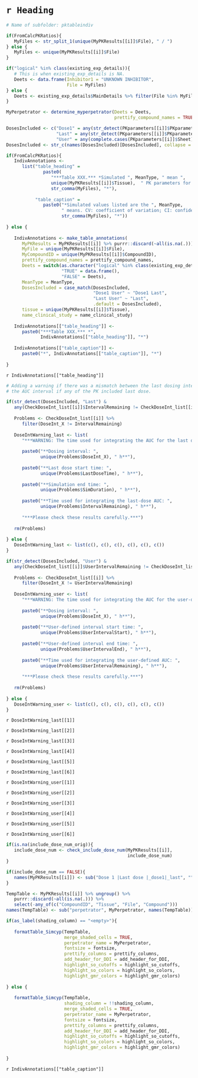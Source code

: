 # `r Heading`

```r

# Name of subfolder: pktableindiv

if(FromCalcPKRatios){
   MyFiles <- str_split_1(unique(MyPKResults[[i]]$File), " / ")
} else {
   MyFiles <- unique(MyPKResults[[i]]$File)
}

if("logical" %in% class(existing_exp_details)){
   # This is when existing_exp_details is NA.
   Deets <- data.frame(Inhibitor1 = "UNKNOWN INHIBITOR", 
                       File = MyFiles)
} else {
   Deets <- existing_exp_details$MainDetails %>% filter(File %in% MyFiles)
}

MyPerpetrator <- determine_myperpetrator(Deets = Deets, 
                                         prettify_compound_names = TRUE)

DosesIncluded <- c("Dose1" = any(str_detect(PKparameters[[i]]$PKparameter, "_dose1")),
                   "Last" = any(str_detect(PKparameters[[i]]$PKparameter, "_last")), 
                   "User" = any(complete.cases(PKparameters[[i]]$Sheet)))
DosesIncluded <- str_c(names(DosesIncluded)[DosesIncluded], collapse = " ")

if(FromCalcPKRatios){
   IndivAnnotations <- 
      list("table_heading" = 
              paste0(
                 "***Table XXX.*** *Simulated ", MeanType, " mean ", 
                 unique(MyPKResults[[i]]$Tissue),  " PK parameters for the file pair ", 
                 str_comma(MyFiles), "*"), 
           
           "table_caption" = 
              paste0("*Simulated values listed are the ", MeanType, 
                     " means. CV: coefficient of variation; CI: confidence interval. Source simulated data: ", 
                     str_comma(MyFiles), "*"))
   
} else {
   
   IndivAnnotations <- make_table_annotations(
      MyPKResults = MyPKResults[[i]] %>% purrr::discard(~all(is.na(.))), 
      MyFile = unique(MyPKResults[[i]]$File), 
      MyCompoundID = unique(MyPKResults[[i]]$CompoundID), 
      prettify_compound_names = prettify_compound_names,
      Deets = switch(as.character("logical" %in% class(existing_exp_details)), 
                     "TRUE" = data.frame(), 
                     "FALSE" = Deets), 
      MeanType = MeanType, 
      DosesIncluded = case_match(DosesIncluded, 
                                 "Dose1 User" ~ "Dose1 Last", 
                                 "Last User" ~ "Last", 
                                 .default = DosesIncluded), 
      tissue = unique(MyPKResults[[i]]$Tissue), 
      name_clinical_study = name_clinical_study)
   
   IndivAnnotations[["table_heading"]] <- 
      paste0("***Table XXX.*** *", 
             IndivAnnotations[["table_heading"]], "*")
   
   IndivAnnotations[["table_caption"]] <- 
      paste0("*", IndivAnnotations[["table_caption"]], "*")
   
}

```

`r IndivAnnotations[["table_heading"]]`


```r

# Adding a warning if there was a mismatch between the last dosing interval and
# the AUC interval if any of the PK included last dose. 

if(str_detect(DosesIncluded, "Last") & 
   any(CheckDoseInt_list[[i]]$IntervalRemaining != CheckDoseInt_list[[i]]$DoseInt_X)){
   
   Problems <- CheckDoseInt_list[[i]] %>% 
      filter(DoseInt_X != IntervalRemaining)
   
   DoseIntWarning_last <- list(
      "***WARNING: The time used for integrating the AUC for the last dose was not the same as the dosing interval.***", 
      
      paste0("**Dosing interval: ", 
             unique(Problems$DoseInt_X), " h**"),
      
      paste0("**Last dose start time: ",
             unique(Problems$LastDoseTime), " h**"),
      
      paste0("**Simulation end time: ",
             unique(Problems$SimDuration), " h**"),
      
      paste0("**Time used for integrating the last-dose AUC: ", 
             unique(Problems$IntervalRemaining), " h**"),
      
      "***Please check these results carefully.***")
   
   rm(Problems)
   
} else {
   DoseIntWarning_last <- list(c(), c(), c(), c(), c(), c())
}

if(str_detect(DosesIncluded, "User") & 
   any(CheckDoseInt_list[[i]]$UserIntervalRemaining != CheckDoseInt_list[[i]]$DoseInt_X, na.rm = T)){
   
   Problems <- CheckDoseInt_list[[i]] %>% 
      filter(DoseInt_X != UserIntervalRemaining)
   
   DoseIntWarning_user <- list(
      "***WARNING: The time used for integrating the AUC for the user-defined interval was not the same as the dosing interval.***", 
      
      paste0("**Dosing interval: ", 
             unique(Problems$DoseInt_X), " h**"),
      
      paste0("**User-defined interval start time: ",
             unique(Problems$UserIntervalStart), " h**"),
      
      paste0("**User-defined interval end time: ", 
             unique(Problems$UserIntervalEnd), " h**"),
      
      paste0("**Time used for integrating the user-defined AUC: ", 
             unique(Problems$UserIntervalRemaining), " h**"),
      
      "***Please check these results carefully.***")
   
   rm(Problems)
   
} else {
   DoseIntWarning_user <- list(c(), c(), c(), c(), c(), c())
}

```
`r DoseIntWarning_last[[1]]` 

`r DoseIntWarning_last[[2]]` 

`r DoseIntWarning_last[[3]]` 

`r DoseIntWarning_last[[4]]` 

`r DoseIntWarning_last[[5]]` 

`r DoseIntWarning_last[[6]]` 

`r DoseIntWarning_user[[1]]` 

`r DoseIntWarning_user[[2]]` 

`r DoseIntWarning_user[[3]]` 

`r DoseIntWarning_user[[4]]` 

`r DoseIntWarning_user[[5]]` 

`r DoseIntWarning_user[[6]]` 


```r

if(is.na(include_dose_num_orig)){
   include_dose_num <- check_include_dose_num(MyPKResults[[i]], 
                                              include_dose_num)
}

if(include_dose_num == FALSE){
   names(MyPKResults[[i]]) <- sub("Dose 1 |Last dose |_dose1|_last", "", names(MyPKResults[[i]]))
}

TempTable <- MyPKResults[[i]] %>% ungroup() %>% 
   purrr::discard(~all(is.na(.))) %>% 
   select(-any_of(c("CompoundID", "Tissue", "File", "Compound")))
names(TempTable) <- sub("perpetrator", MyPerpetrator, names(TempTable))

if(as_label(shading_column) == "<empty>"){
   
   formatTable_Simcyp(TempTable,
                      merge_shaded_cells = TRUE,
                      perpetrator_name = MyPerpetrator, 
                      fontsize = fontsize,
                      prettify_columns = prettify_columns, 
                      add_header_for_DDI = add_header_for_DDI, 
                      highlight_so_cutoffs = highlight_so_cutoffs, 
                      highlight_so_colors = highlight_so_colors, 
                      highlight_gmr_colors = highlight_gmr_colors)
   
} else {
   
   formatTable_Simcyp(TempTable,
                      shading_column = !!shading_column, 
                      merge_shaded_cells = TRUE,
                      perpetrator_name = MyPerpetrator, 
                      fontsize = fontsize,
                      prettify_columns = prettify_columns, 
                      add_header_for_DDI = add_header_for_DDI, 
                      highlight_so_cutoffs = highlight_so_cutoffs, 
                      highlight_so_colors = highlight_so_colors, 
                      highlight_gmr_colors = highlight_gmr_colors)
   
}

```

`r IndivAnnotations[["table_caption"]]`
